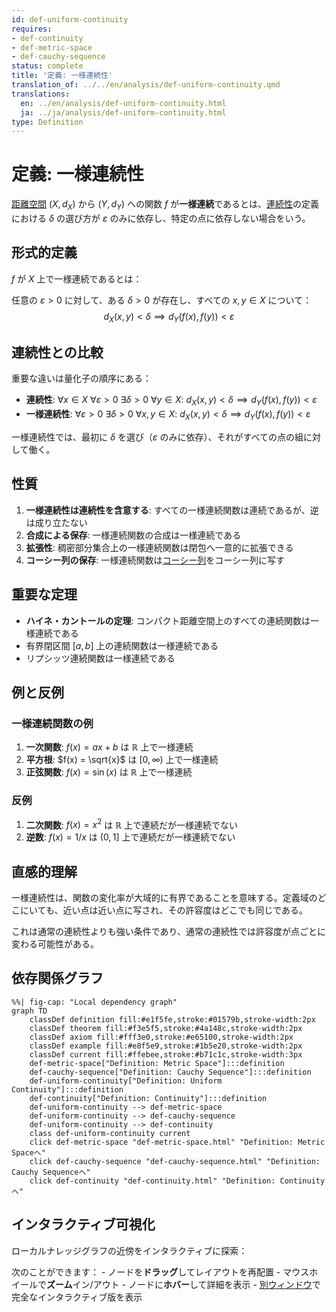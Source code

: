 ```yaml
---
id: def-uniform-continuity
requires:
- def-continuity
- def-metric-space
- def-cauchy-sequence
status: complete
title: '定義: 一様連続性'
translation_of: ../../en/analysis/def-uniform-continuity.qmd
translations:
  en: ../en/analysis/def-uniform-continuity.html
  ja: ../ja/analysis/def-uniform-continuity.html
type: Definition
---
```


# 定義: 一様連続性 {#def-uniform-continuity}

[距離空間](def-metric-space.qmd) $(X, d_X)$ から $(Y, d_Y)$ への関数 $f$ が**一様連続**であるとは、[連続性](def-continuity.qmd)の定義における $\delta$ の選び方が $\varepsilon$ のみに依存し、特定の点に依存しない場合をいう。

## 形式的定義

$f$ が $X$ 上で一様連続であるとは：

任意の $\varepsilon > 0$ に対して、ある $\delta > 0$ が存在し、すべての $x, y \in X$ について：
$$d_X(x, y) < \delta \implies d_Y(f(x), f(y)) < \varepsilon$$

## 連続性との比較

重要な違いは量化子の順序にある：

- **連続性**: $\forall x \in X$ $\forall \varepsilon > 0$ $\exists \delta > 0$ $\forall y \in X$: $d_X(x, y) < \delta \implies d_Y(f(x), f(y)) < \varepsilon$
- **一様連続性**: $\forall \varepsilon > 0$ $\exists \delta > 0$ $\forall x, y \in X$: $d_X(x, y) < \delta \implies d_Y(f(x), f(y)) < \varepsilon$

一様連続性では、最初に $\delta$ を選び（$\varepsilon$ のみに依存）、それがすべての点の組に対して働く。

## 性質

1. **一様連続性は連続性を含意する**: すべての一様連続関数は連続であるが、逆は成り立たない
2. **合成による保存**: 一様連続関数の合成は一様連続である
3. **拡張性**: 稠密部分集合上の一様連続関数は閉包へ一意的に拡張できる
4. **コーシー列の保存**: 一様連続関数は[コーシー列](def-cauchy-sequence.qmd)をコーシー列に写す

## 重要な定理

- **ハイネ・カントールの定理**: コンパクト距離空間上のすべての連続関数は一様連続である
- 有界閉区間 $[a, b]$ 上の連続関数は一様連続である
- リプシッツ連続関数は一様連続である

## 例と反例

### 一様連続関数の例

1. **一次関数**: $f(x) = ax + b$ は $\mathbb{R}$ 上で一様連続
2. **平方根**: $f(x) = \sqrt{x}$ は $[0, \infty)$ 上で一様連続
3. **正弦関数**: $f(x) = \sin(x)$ は $\mathbb{R}$ 上で一様連続

### 反例

1. **二次関数**: $f(x) = x^2$ は $\mathbb{R}$ 上で連続だが一様連続でない
2. **逆数**: $f(x) = 1/x$ は $(0, 1]$ 上で連続だが一様連続でない

## 直感的理解

一様連続性は、関数の変化率が大域的に有界であることを意味する。定義域のどこにいても、近い点は近い点に写され、その許容度はどこでも同じである。

これは通常の連続性よりも強い条件であり、通常の連続性では許容度が点ごとに変わる可能性がある。

## 依存関係グラフ

```mermaid
%%| fig-cap: "Local dependency graph"
graph TD
    classDef definition fill:#e1f5fe,stroke:#01579b,stroke-width:2px
    classDef theorem fill:#f3e5f5,stroke:#4a148c,stroke-width:2px
    classDef axiom fill:#fff3e0,stroke:#e65100,stroke-width:2px
    classDef example fill:#e8f5e9,stroke:#1b5e20,stroke-width:2px
    classDef current fill:#ffebee,stroke:#b71c1c,stroke-width:3px
    def-metric-space["Definition: Metric Space"]:::definition
    def-cauchy-sequence["Definition: Cauchy Sequence"]:::definition
    def-uniform-continuity["Definition: Uniform Continuity"]:::definition
    def-continuity["Definition: Continuity"]:::definition
    def-uniform-continuity --> def-metric-space
    def-uniform-continuity --> def-cauchy-sequence
    def-uniform-continuity --> def-continuity
    class def-uniform-continuity current
    click def-metric-space "def-metric-space.html" "Definition: Metric Spaceへ"
    click def-cauchy-sequence "def-cauchy-sequence.html" "Definition: Cauchy Sequenceへ"
    click def-continuity "def-continuity.html" "Definition: Continuityへ"
```

## インタラクティブ可視化

ローカルナレッジグラフの近傍をインタラクティブに探索：

::: {.graph-viz data-id="def-uniform-continuity" data-width="700" data-height="500"}
:::

次のことができます：
- ノードを**ドラッグ**してレイアウトを再配置
- マウスホイールで**ズーム**イン/アウト
- ノードに**ホバー**して詳細を表示
- [別ウィンドウ](../../output/interactive/def-uniform-continuity.html){target="_blank"}で完全なインタラクティブ版を表示
